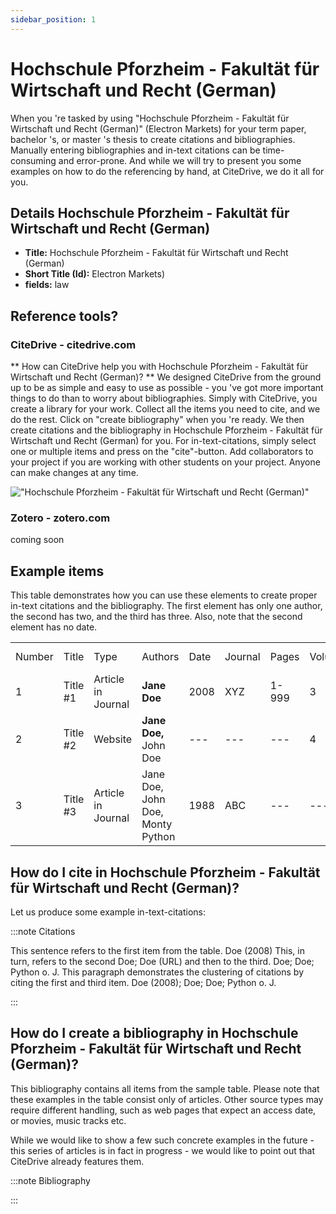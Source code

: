 ```yaml
---
sidebar_position: 1
---
```


# Hochschule Pforzheim - Fakultät für Wirtschaft und Recht (German)

When you 're tasked by using "Hochschule Pforzheim - Fakultät für Wirtschaft und Recht (German)" (Electron Markets) for your term paper, bachelor 's, or master 's thesis to create citations and bibliographies.
Manually entering bibliographies and in-text citations can be time-consuming and error-prone. And while we will try to present you some examples on how to do the referencing by hand, at CiteDrive, we do it all for you.

## Details  Hochschule Pforzheim - Fakultät für Wirtschaft und Recht (German)
* **Title:** Hochschule Pforzheim - Fakultät für Wirtschaft und Recht (German)
* **Short Title (Id):** Electron Markets)
* **fields:** law

## Reference tools?
### CiteDrive - citedrive.com
** How can CiteDrive help you with Hochschule Pforzheim - Fakultät für Wirtschaft und Recht (German)? **
We designed CiteDrive from the ground up to be as simple and easy to use as possible - you 've got more important things to do than to worry about bibliographies. Simply with CiteDrive, you create a library for your work. Collect all the items you need to cite, and we do the rest. Click on "create bibliography" when you 're ready. We then create citations and the bibliography in Hochschule Pforzheim - Fakultät für Wirtschaft und Recht (German) for you. For in-text-citations, simply select one or multiple items and press on the "cite"-button. Add collaborators to your project if you are working with other students on your project. Anyone can make changes at any time.


!["Hochschule Pforzheim - Fakultät für Wirtschaft und Recht (German)"](images/hochschule-pforzheim--fakultat-fur-wirtschaft-und-recht-german.svg "Choose Hochschule Pforzheim - Fakultät für Wirtschaft und Recht (German) in the CiteDrive App")

### Zotero - zotero.com

coming soon

## Example items

This table demonstrates how you can use these elements to create proper in-text citations and the bibliography. The first element has only one author, the second has two, and the third has three. Also, note that the second element has no date.


<table>
  <tr>
   <td>Number
   </td>
   <td>Title
   </td>
   <td>Type
   </td>
   <td>Authors
   </td>
   <td>Date
   </td>
   <td>Journal
   </td>
   <td>Pages
   </td>
   <td>Volume
   </td>
   <td>Issue
   </td>
   <td>Access Date
   </td>
  </tr>
  <tr>
   <td>1
   </td>
   <td>Title #1
   </td>
   <td>Article in Journal
   </td>
   <td><strong>Jane Doe</strong>
   </td>
   <td>2008
   </td>
   <td>XYZ
   </td>
   <td>1-999
   </td>
   <td>3
   </td>
   <td>2
   </td>
   <td>--
   </td>
  </tr>
  <tr>
   <td>
2
   </td>
   <td>Title #2
   </td>
   <td>Website
   </td>
   <td><strong>Jane Doe, </strong>John Doe
   </td>
   <td>---
   </td>
   <td>---
   </td>
   <td>---
   </td>
   <td>4
   </td>
   <td>---
   </td>
   <td>2020-05-01
   </td>
  </tr>
  <tr>
   <td>3
   </td>
   <td>Title #3
   </td>
   <td>Article in Journal
   </td>
   <td>Jane Doe, John Doe, Monty Python
   </td>
   <td>1988
   </td>
   <td>ABC
   </td>
   <td>---
   </td>
   <td>---
   </td>
   <td>16
   </td>
   <td>---
   </td>
  </tr>
</table>



## How do I cite in  Hochschule Pforzheim - Fakultät für Wirtschaft und Recht (German)?

Let us produce some example in-text-citations:

:::note Citations


This sentence refers to the first item from the table. Doe (2008) This, in turn, refers to the second Doe; Doe (URL)
and then to the third.  Doe; Doe; Python o. J.
This paragraph demonstrates the clustering of citations by citing the first and third item. Doe (2008); Doe; Doe; Python o. J.

:::

## How do I create a bibliography in Hochschule Pforzheim - Fakultät für Wirtschaft und Recht (German)?

This bibliography contains all items from the sample table. Please note that these examples in the table consist only of articles. Other source types may require different handling, such as web pages that expect an access date, or movies, music tracks etc.

While we would like to show a few such concrete examples in the future - this series of articles is in fact in progress - we would like to point out that CiteDrive already features them.

:::note Bibliography



:::


        